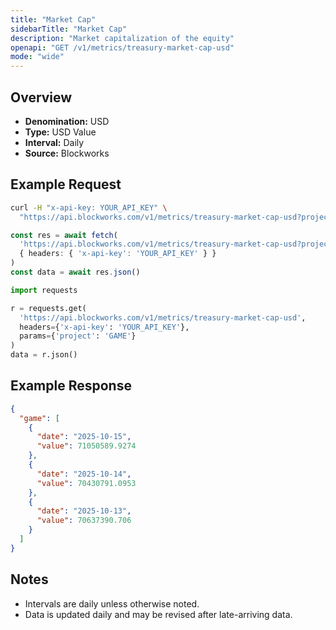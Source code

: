 ```yaml
---
title: "Market Cap"
sidebarTitle: "Market Cap"
description: "Market capitalization of the equity"
openapi: "GET /v1/metrics/treasury-market-cap-usd"
mode: "wide"
---
```


## Overview

- **Denomination:** USD
- **Type:** USD Value
- **Interval:** Daily
- **Source:** Blockworks

## Example Request

<CodeGroup>

```bash cURL
curl -H "x-api-key: YOUR_API_KEY" \
  "https://api.blockworks.com/v1/metrics/treasury-market-cap-usd?project=GAME"
```

```typescript TypeScript
const res = await fetch(
  'https://api.blockworks.com/v1/metrics/treasury-market-cap-usd?project=GAME',
  { headers: { 'x-api-key': 'YOUR_API_KEY' } }
)
const data = await res.json()
```

```python Python
import requests

r = requests.get(
  'https://api.blockworks.com/v1/metrics/treasury-market-cap-usd',
  headers={'x-api-key': 'YOUR_API_KEY'},
  params={'project': 'GAME'}
)
data = r.json()
```

</CodeGroup>

## Example Response

```json
{
  "game": [
    {
      "date": "2025-10-15",
      "value": 71050589.9274
    },
    {
      "date": "2025-10-14",
      "value": 70430791.0953
    },
    {
      "date": "2025-10-13",
      "value": 70637390.706
    }
  ]
}
```

## Notes
- Intervals are daily unless otherwise noted.
- Data is updated daily and may be revised after late-arriving data.